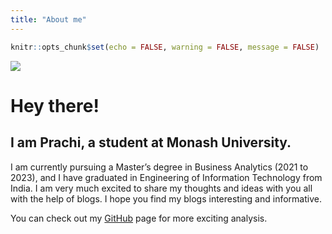 ```yaml
---
title: "About me"
---
```


```r
knitr::opts_chunk$set(echo = FALSE, warning = FALSE, message = FALSE)

```


![ ](img/prachi.jpg)

# Hey there!

## I am Prachi, a student at Monash University. 

I am currently pursuing a Master's degree in Business Analytics (2021 to 2023), and I have graduated in Engineering of Information Technology from India. I am very much excited to share my thoughts and ideas with you all with the help of blogs. I hope you find my blogs interesting and informative.


You can check out my [GitHub](https://github.com/pjai0005) page for more exciting analysis.